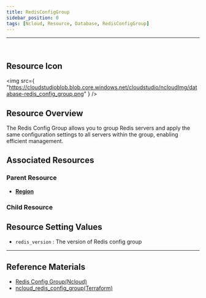 ```yaml
---
title: RedisConfigGroup
sidebar_position: 0
tags: [Ncloud, Resource, Database, RedisConfigGroup]
---
```


<hr />
<br />

## Resource Icon

<img
    src={
        "https://cloudstudioblob.blob.core.windows.net/cloudstudio/ncloudImg/database-redis_config_group.png"
    }
/>

## Resource Overview

The Redis Config Group allows you to group Redis servers and apply the same configuration settings to all servers within the group, enabling efficient management.

## Associated Resources

### Parent Resource


-   [**Region**](https://docs.cstudio.app/en/docs/resource/ncloud/Base/Region)

### Child Resource


## Resource Setting Values

-   `redis_version` : The version of Redis config group

    

---

## Reference Materials

-   [Redis Config Group(Ncloud)](https://guide.ncloud-docs.com/en/docs/database-database-8-9)
-   [ncloud_redis_config_group(Terraform)](https://registry.terraform.io/providers/NaverCloudPlatform/ncloud/latest/en/docs/resources/redis_config_group)
